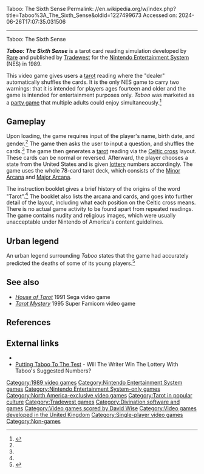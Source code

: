Taboo: The Sixth Sense
Permalink: //en.wikipedia.org/w/index.php?title=Taboo%3A_The_Sixth_Sense&oldid=1227499673
Accessed on: 2024-06-26T17:07:35.031506



------
Taboo: The Sixth Sense
{{Short description|Tarot card reading simulation}}
{{Infobox video game
|title         = Taboo: The Sixth Sense
|image         = Taboo - The Sixth Sense Title Screen.png
|caption       = Title screen
|developer     = [[Rare (company)|Rare]]
|publisher     = [[Tradewest]]
|designer      = [[Jools Jameson|Julian Jameson]]
|composer      = [[David Wise (composer)|David Wise]]
|released      = {{vgrelease|NA|April 1989<ref name="gamefaqs">{{cite web| url = http://www.gamefaqs.com/nes/563468-taboo-the-sixth-sense/data| title = Release information | publisher = [[GameFAQs]]| access-date = 2008-07-25}}</ref>}}
|genre         = [[Non-game]]
|modes         = [[Single-player video game|Single-player]]
|platforms     = [[Nintendo Entertainment System]]
}}

'''''Taboo: The Sixth Sense''''' is a tarot card reading simulation developed by [[Rare (company)|Rare]] and published by [[Tradewest]] for the [[Nintendo Entertainment System]] (NES) in 1989.

This video game gives users a [[tarot]] reading where the "dealer" automatically shuffles the cards. It is the only NES game to carry two warnings: that it is intended for players ages fourteen and older and the game is intended for entertainment purposes only. ''Taboo'' was marketed as a [[party video game|party game]] that multiple adults could enjoy simultaneously.<ref name="allgame">{{cite web| url = http://www.allgame.com/game.php?id=14903| title = Basic game overview| publisher = [[allgame]]| access-date = 2011-12-27| archive-date = 2014-11-14| archive-url = https://web.archive.org/web/20141114195840/http://www.allgame.com/game.php?id=14903| url-status = dead}}</ref>

==Gameplay==
Upon loading, the game requires input of the player's name, birth date, and gender.<ref name="allgame"/> The game then asks the user to input a question, and shuffles the cards.<ref name="allgame"/> The game then generates a [[tarot]] reading via the [[Tarot Reading|Celtic cross]] layout. These cards can be normal or reversed.  Afterward, the player chooses a state from the United States and is given [[lottery]] numbers accordingly. The game uses the whole 78-card tarot deck, which consists of the [[Minor Arcana]] and [[Major Arcana]].

The instruction booklet gives a brief history of the origins of the word "Tarot".<ref name="allgame"/> The booklet also lists the arcana and cards, and goes into further detail of the layout, including what each position on the Celtic cross means. There is no actual game activity to be found apart from repeated readings. The game contains nudity and religious images, which were usually unacceptable under Nintendo of America's content guidelines.{{Citation needed|date=June 2013}}

== Urban legend ==
An urban legend surrounding ''Taboo'' states that the game had accurately predicted the deaths of some of its young players.<ref>{{Cite web|url=https://culturacolectiva.com/technology/cursed-video-games-insane-players|title=7 Cursed Video Games That Made Players Go Insane|date=2017-05-24|website=culturacolectiva.com|language=en|access-date=2020-02-05}}</ref>

== See also ==
* ''[[House of Tarot]]''  1991 Sega video game
* ''[[Tarot Mystery]]'' 1995 Super Famicom video game

==References==
{{reflist}}

==External links==
*{{moby game|id=/taboo-the-sixth-sense}}
*[http://thesurfingpizza.com/2009/02/26/putting-nintendos-psychic-game-to-the-test/ Putting Taboo To The Test] - Will The Writer Win The Lottery With Taboo's Suggested Numbers?

{{Rare}}

[[Category:1989 video games]]
[[Category:Nintendo Entertainment System games]]
[[Category:Nintendo Entertainment System-only games]]
[[Category:North America-exclusive video games]]
[[Category:Tarot in popular culture]]
[[Category:Tradewest games]]
[[Category:Divination software and games]]
[[Category:Video games scored by David Wise]]
[[Category:Video games developed in the United Kingdom]]
[[Category:Single-player video games]]
[[Category:Non-games]]